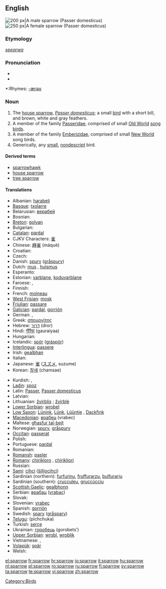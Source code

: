 {{wikipedia}}
==English==
[[Image:Passer_domesticus3.jpg|thumb|right|200 px|A male sparrow (''Passer domesticus'')]]
[[Image:House sparrow04.jpg|thumb|right|250 px|A female sparrow (''Passer domesticus'')]]

===Etymology===
{{OE.}} ''[[spearwa]]''

===Pronunciation===
*{{IPA|/ˈspæɹəʊ/}}
*{{audio|en-us-sparrow.ogg|Audio (US)}}

*:Rhymes: [[Rhymes:English:-ærəʊ|-ærəʊ]]

===Noun===
{{en-noun}}

# The [[house sparrow]], ''[[Passer domesticus]]''; a small [[bird]] with a short bill, and brown, white and gray feathers.
# A member of the family [[Passeridae]], comprised of small [[Old World]] [[song bird]]s.
# A member of the family [[Emberizidae]], comprised of small [[New World]] song birds.
# Generically, any [[small]], [[nondescript]] bird.

====Derived terms====
*[[sparrowhawk]]
*[[house sparrow]]
*[[tree sparrow]]

====Translations====
{{top}}
* Albanian: [[harabeli]]
* [[Basque]]: [[txolarre]]
* Belarusian: [[верабей]]
* Bosnian: {{t-|bs|vrabac|m}}
* [[Breton]]: [[golvan]]
* Bulgarian: {{t-|bg|врабче|tr=vrabče|sc=Cyrl}}
* [[Catalan]]: [[pardal]] {{m}}
* CJKV Characters: [[雀]]
* Chinese: [[麻雀]] (máquè)
* Croatian: {{t+|hr|vrabac}}
* Czech: {{t+|cs|vrabec|m}}
* Danish: [[spurv]] ([[gråspurv]])
* Dutch: [[mus]] {{f}}, [[huismus]] {{f}}
* Esperanto: {{t-|eo|pasero|xs=Esperanto}}
* Estonian: [[varblane]], [[koduvarblane]]
* Faroese: {{t-|fo|spurvur|xs=Faroese}}, {{t-|fo|gráspurvur|xs=Faroese}}
* Finnish: {{t+|fi|varpunen}}
* French: [[moineau]] {{m}}
* [[West Frisian]]: [[mosk]]
* [[Friulian]]: [[passare]]
* [[Galician]]: [[pardal]], [[gorrión]]
* German: {{t+|de|Sperling|m}}, {{t+|de|Spatz|m}}
* Greek: [[σπουργίτης]] {{m}}
* Hebrew: [[דרור]] (dror)
* Hindi: [[गौरैया]] (gauraiyaa)
* Hungarian: {{t+|hu|veréb}}
* Icelandic: [[spör]] ([[gráspör]])
* [[Interlingua]]: [[passere]]
* Irish: [[gealbhan]]
* Italian: {{t+|it|passero|m}}
* Japanese: [[雀]] ([[スズメ]], suzume)
* Korean: [[참새]] (chamsae)
{{mid}}
* Kurdish: {{KUchar|[[چۆله‌که‌]]}}, {{KUchar|[[پاساری]]}}
* [[Ladin]]: [[spoz]]
* Latin: [[Passer]], [[Passer domesticus]]
* Latvian: {{t-|lv|zvirbulis|m|xs=Latvian}}
* Lithuanian: [[žvirblis]] {{m}}; [[žvirblė]] {{f}}
* [[Lower Sorbian]]: [[wrobel]]
* [[Low Saxon]]: [[Lünink]], [[Lünk]], [[Lüüntje]] {{m}}, [[Dackfink]] {{m}}
* [[Macedonian]]: [[врабец]] (vrabec)
* Maltese: [[għasfur tal-bejt]]
* Norwegian: [[spurv]], [[gråspurv]] {{m}}
* [[Occitan]]: [[passerat]]
* Polish: {{t+|pl|wróbel|m}}
* Portuguese: [[pardal]] {{m}}
* Romanian: {{t+|ro|vrabie}}
* [[Romansh]]: [[pasler]]
* [[Romany]]: [[chirikloro]] {{m}}, [[chirikliori]] {{f}}
* Russian: {{t+|ru|воробей|m|tr=vorobéj|sc=Cyrl}}
* [[Sami]]: [[cihci]] ([[šilljocihci]])
* Sardinian (northern): [[furfurinu]], [[fruffurarzu]], [[bulfurarju]] {{m}}
* Sardinian (southern): [[crucculeu]], [[gruccùcciu]] {{m}}
* [[Scottish Gaelic]]: [[gealbhonn]]
* Serbian: [[врабац]] ([[vrabac]])
* Slovak: {{t-|sk|vrabec}}
* Slovenian: [[vrabec]] {{m}}
* Spanish: [[gorrión]] {{m}}
* Swedish: [[sparv]] ([[gråsparv]])
* [[Telugu]]: {{t|te|పిచ్చుక|sc=Telu}} (pichchuka)
* Turkish: [[serçe]]
* Ukrainian: [[горобець]] (gorobets’)
* [[Upper Sorbian]]: [[wrobl]], [[wroblik]]
* Vietnamese: {{t+|vi|sẻ|xs=Vietnamese}}, {{t-|vi|chim sẻ|xs=Vietnamese}}
* [[Volapük]]: [[spär]]
* Welsh: {{t-|cy|aderyn|xs=Welsh}}
{{bottom}}

[[Category:Birds]]

[[el:sparrow]]
[[fr:sparrow]]
[[hr:sparrow]]
[[io:sparrow]]
[[it:sparrow]]
[[hu:sparrow]]
[[nl:sparrow]]
[[pl:sparrow]]
[[ro:sparrow]]
[[ru:sparrow]]
[[fi:sparrow]]
[[sv:sparrow]]
[[ta:sparrow]]
[[te:sparrow]]
[[vi:sparrow]]
[[zh:sparrow]]